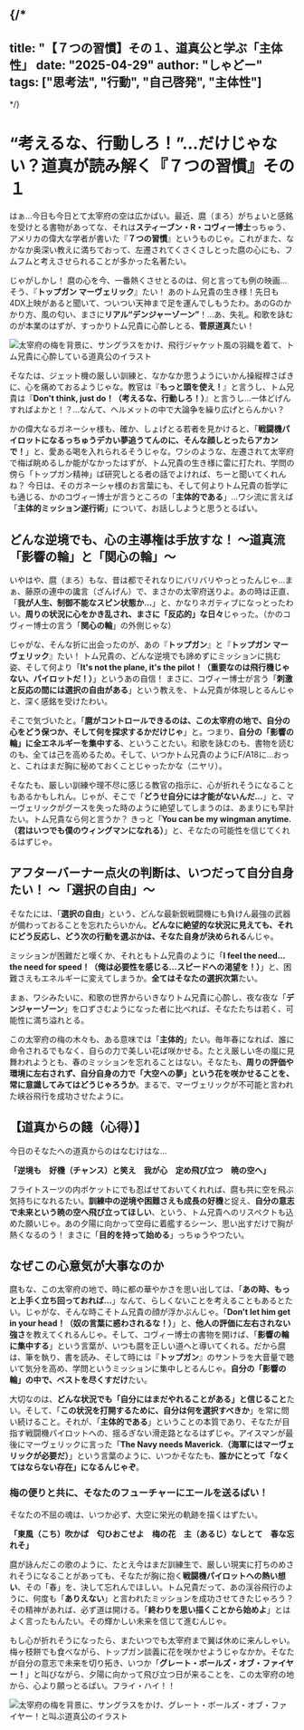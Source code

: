 
{/*
---
title: "【７つの習慣】その１、道真公と学ぶ「主体性」
date: "2025-04-29"
author: "しゃどー"
tags: ["思考法", "行動", "自己啓発", "主体性"]
---
*/}

# “考えるな、行動しろ！”…だけじゃない？道真が読み解く『７つの習慣』その１

はぁ…今日も今日とて太宰府の空は広かばい。最近、麿（まろ）がちょいと感銘を受けとる書物があってな、それは**スティーブン・R・コヴィー博士**っちゅう、アメリカの偉大な学者が書いた『**７つの習慣**』というものじゃ。これがまた、なかなか奥深い教えに満ちておって、左遷されてくさくさしとった麿の心にも、フムフムと考えさせられることが多かった名著たい。

じゃがしかし！ 麿の心を今、一番熱くさせとるのは、何と言っても例の映画…そう、『**トップガン マーヴェリック**』たい！ あのトム兄貴の生き様！先日も4DX上映があると聞いて、ついつい天神まで足を運んでしもうたわ。あのGのかかり方、風の匂い、まさに**リアル“デンジャーゾーン”**！…あ、失礼。和歌を詠むのが本業のはずが、すっかりトム兄貴に心酔しとる、**菅原道真**たい！

<Image
  src="/images/ContentImages/topgun_michizane1.jpg"
  alt="太宰府の梅を背景に、サングラスをかけ、飛行ジャケット風の羽織を着て、トム兄貴に心酔している道真公のイラスト"
  width={600}
  height={350}
/>

そなたは、ジェット機の厳しい訓練と、なかなか思うようにいかん操縦桿さばきに、心を痛めておるようじゃな。教官は『**もっと頭を使え！**』と言うし、トム兄貴は『**Don't think, just do！（考えるな、行動しろ！）**』と言うし…一体どげんすればよかと！？…なんて、ヘルメットの中で大論争を繰り広げとらんかい？

かの偉大なるガネーシャ様も、確か、しょげとる若者を見かけると、「**戦闘機パイロットになるっちゅうデカい夢追うてんのに、そんな顔しとったらアカンで！**」と、愛ある喝を入れられるそうじゃな。ワシのような、左遷されて太宰府で梅ば眺めるしか能がなかったはずが、トム兄貴の生き様に雷に打たれ、学問の傍ら「トップガン精神」ば研究しとる者の話でよければ、ちーと聞いてくれんね？ 今日は、そのガネーシャ様のお言葉にも、そして何よりトム兄貴の哲学にも通じる、かのコヴィー博士が言うところの「**主体的である**」…ワシ流に言えば「**主体的ミッション遂行術**」について、お話ししようと思うとるばい。

## どんな逆境でも、心の主導権は手放すな！ ～道真流「影響の輪」と「関心の輪」～

いやはや、麿（まろ）もな、昔は都でそれなりにバリバリやっとったんじゃ…まぁ、藤原の連中の讒言（ざんげん）で、まさかの太宰府送りよ。あの時は正直、「**我が人生、制御不能なスピン状態か…**」と、かなりネガティブになっとったわい。<Highlight>**周りの状況に心をかき乱され、まさに「反応的」な日々**</Highlight>じゃった。（かのコヴィー博士の言う「**関心の輪**」の外側じゃな）

じゃがな、そんな折に出会ったのが、あの『**トップガン**』と『**トップガン マーヴェリック**』たい！ トム兄貴の、どんな逆境でも諦めずにミッションに挑む姿、そして何より「**It's not the plane, it's the pilot！（重要なのは飛行機じゃない、パイロットだ！）**」というあの自信！ まさに、コヴィー博士が言う「<Highlight>**刺激と反応の間には選択の自由がある**</Highlight>」という教えを、トム兄貴が体現しとるんじゃと、深く感銘を受けたわい。

そこで気づいたと。「**麿がコントロールできるのは、この太宰府の地で、自分の心をどう保つか、そして何を探求するかだけじゃ**」と。つまり、<Highlight>**自分の「影響の輪」に全エネルギーを集中する**</Highlight>、ということたい。和歌を詠むのも、書物を読むのも、全ては己を高めるため。そして、いつかトム兄貴のようにF/A18に…おっと、これはまだ胸に秘めておくことじゃったかな（ニヤリ）。

そなたも、厳しい訓練や理不尽に感じる教官の指示に、心が折れそうになることもあるかもしれん。じゃが、そこで「**どうせ自分には才能がないんだ…**」と、マーヴェリックがグースを失った時のように絶望してしまうのは、あまりにも早計たい。トム兄貴なら何と言うか？ きっと「**You can be my wingman anytime.（君はいつでも僕のウィングマンになれる）**」と、そなたの可能性を信じてくれるはずじゃ。

## アフターバーナー点火の判断は、いつだって自分自身たい！ ～「選択の自由」～

そなたには、「**選択の自由**」という、どんな最新鋭戦闘機にも負けん最強の武器が備わっておることを忘れたらいかん。<Highlight>**どんなに絶望的な状況に見えても、それにどう反応し、どう次の行動を選ぶかは、そなた自身が決められる**</Highlight>んじゃ。

ミッションが困難だと嘆くか、それともトム兄貴のように「**I feel the need... the need for speed！（俺は必要性を感じる…スピードへの渇望を！）**」と、困難さえもエネルギーに変えてしまうか。**全てはそなたの選択次第**たい。

まぁ、ワシみたいに、和歌の世界からいきなりトム兄貴に心酔し、夜な夜な「**デンジャーゾーン**」を口ずさむようになった者に比べれば、そなたたちは若く、可能性に満ち溢れとる。

この太宰府の梅の木々も、ある意味では「**主体的**」たい。毎年春になれば、誰に命令されるでもなく、自らの力で美しい花ば咲かせる。たとえ厳しい冬の嵐に見舞われようとも、春のミッションを忘れることはない。そなたも、<Highlight>**周りの評価や環境に左右されず、自分自身の力で「大空への夢」という花を咲かせることを、常に意識してみてはどうじゃろうか**</Highlight>。まるで、マーヴェリックが不可能と言われた峡谷飛行を成功させたように。

## 【道真からの餞（心得）】

今日のそなたへの道真からのはなむけはな…

**「逆境も　好機（チャンス）と笑え　我が心　定め飛び立つ　暁の空へ」**

フライトスーツの内ポケットにでも忍ばせておいてくれれば、麿も共に空を飛ぶ気持ちになれるたい。**訓練中の逆境や困難さえも成長の好機**と捉え、**自分の意志で未来という暁の空へ飛び立ってほしい**、という、トム兄貴へのリスペクトも込めた願いじゃ。あの夕陽に向かって空母に着艦するシーン、思い出すだけで胸が熱くなるのう！ まさに「**目的を持って始める**」っちゅうやつたい。

## なぜこの心意気が大事なのか

麿もな、この太宰府の地で、時に都の華やかさを思い出しては、「**あの時、もっと上手く立ち回っておれば…**」なんて、らしくないことを考えることもあるとたい。じゃがな、そんな時こそトム兄貴の顔が浮かぶんじゃ。「**Don't let him get in your head！（奴の言葉に惑わされるな！）**」と、**他人の評価に左右されない強さ**を教えてくれるんじゃ。そして、コヴィー博士の書物を開けば、「**影響の輪に集中する**」という言葉が、いつも麿を正しい道へと導いてくれる。だから麿は、筆を執り、書を読み、そして時には『**トップガン**』のサントラを大音量で聴いて気分を高め、学問というミッションに集中しとるんじゃ。**自分の「影響の輪」の中で、ベストを尽くすだけ**たい。

大切なのは、<Highlight>**どんな状況でも「自分にはまだやれることがある」と信じること**</Highlight>たい。そして、「**この状況を打開するために、自分は何を選択すべきか**」を常に問い続けること。それが、「**主体的である**」ということの本質であり、そなたが目指す戦闘機パイロットへの、揺るぎない滑走路となるはずじゃ。アイスマンが最後にマーヴェリックに言った「**The Navy needs Maverick.（海軍にはマーヴェリックが必要だ）**」という言葉のように、いつかそなたも、<Highlight>**誰かにとって「なくてはならない存在」になるんじゃぞ**</Highlight>。

### 梅の便りと共に、そなたのフューチャーにエールを送るばい！

そなたの不屈の魂は、いつか必ず、大空に栄光の軌跡を描くはずたい。

**「東風（こち）吹かば　匂ひおこせよ　梅の花　主（あるじ）なしとて　春な忘れそ」**

麿が詠んだこの歌のように、たとえ今はまだ訓練生で、厳しい現実に打ちのめされそうになることがあっても、そなたが胸に抱く**戦闘機パイロットへの熱い想い**、その「春」を、決して忘れんでほしい。トム兄貴だって、あの渓谷飛行のように、何度も「**ありえない**」と言われたミッションを成功させてきたじゃろう？ その精神があれば、必ず道は開ける。「**終わりを思い描くことから始めよ**」とはよく言ったもんたい。その輝かしい未来を信じて進むんじゃ。

もし心が折れそうになったら、またいつでも太宰府まで翼ば休めに来んしゃい。梅ヶ枝餅でも食べながら、トップガン談義に花を咲かせようじゃなかか。そなたが自分の意志で未来を切り拓き、いつか「**グレート・ボールズ・オブ・ファイヤー！**」と叫びながら、夕陽に向かって飛び立つ日が来ることを、この太宰府の地から、心より願っとるばい。フライ・ハイ！！

<Image
  src="/images/ContentImages/topgun_michizane2.jpg"
  alt="太宰府の梅を背景に、サングラスをかけ、グレート・ボールズ・オブ・ファイヤー！と叫ぶ道真公のイラスト"
  width={600}
  height={350}
/>
